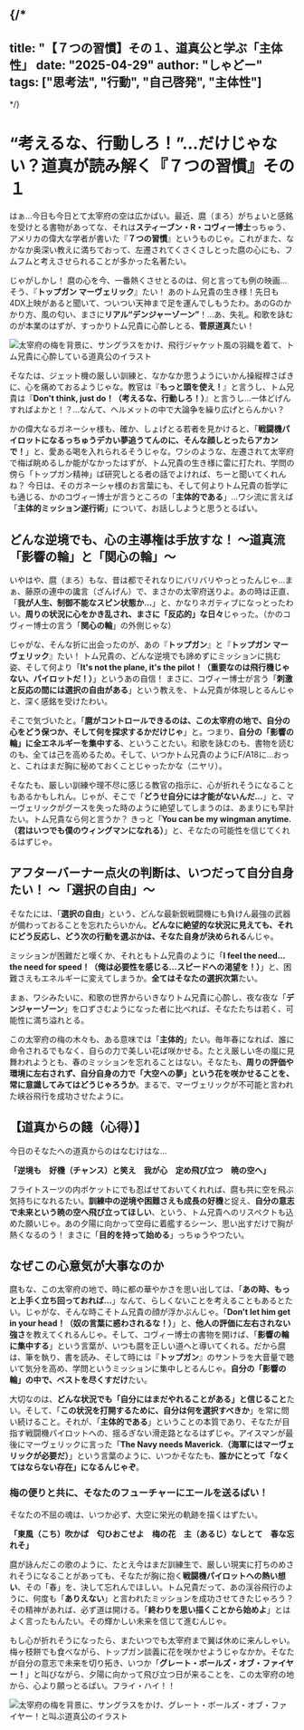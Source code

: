 
{/*
---
title: "【７つの習慣】その１、道真公と学ぶ「主体性」
date: "2025-04-29"
author: "しゃどー"
tags: ["思考法", "行動", "自己啓発", "主体性"]
---
*/}

# “考えるな、行動しろ！”…だけじゃない？道真が読み解く『７つの習慣』その１

はぁ…今日も今日とて太宰府の空は広かばい。最近、麿（まろ）がちょいと感銘を受けとる書物があってな、それは**スティーブン・R・コヴィー博士**っちゅう、アメリカの偉大な学者が書いた『**７つの習慣**』というものじゃ。これがまた、なかなか奥深い教えに満ちておって、左遷されてくさくさしとった麿の心にも、フムフムと考えさせられることが多かった名著たい。

じゃがしかし！ 麿の心を今、一番熱くさせとるのは、何と言っても例の映画…そう、『**トップガン マーヴェリック**』たい！ あのトム兄貴の生き様！先日も4DX上映があると聞いて、ついつい天神まで足を運んでしもうたわ。あのGのかかり方、風の匂い、まさに**リアル“デンジャーゾーン”**！…あ、失礼。和歌を詠むのが本業のはずが、すっかりトム兄貴に心酔しとる、**菅原道真**たい！

<Image
  src="/images/ContentImages/topgun_michizane1.jpg"
  alt="太宰府の梅を背景に、サングラスをかけ、飛行ジャケット風の羽織を着て、トム兄貴に心酔している道真公のイラスト"
  width={600}
  height={350}
/>

そなたは、ジェット機の厳しい訓練と、なかなか思うようにいかん操縦桿さばきに、心を痛めておるようじゃな。教官は『**もっと頭を使え！**』と言うし、トム兄貴は『**Don't think, just do！（考えるな、行動しろ！）**』と言うし…一体どげんすればよかと！？…なんて、ヘルメットの中で大論争を繰り広げとらんかい？

かの偉大なるガネーシャ様も、確か、しょげとる若者を見かけると、「**戦闘機パイロットになるっちゅうデカい夢追うてんのに、そんな顔しとったらアカンで！**」と、愛ある喝を入れられるそうじゃな。ワシのような、左遷されて太宰府で梅ば眺めるしか能がなかったはずが、トム兄貴の生き様に雷に打たれ、学問の傍ら「トップガン精神」ば研究しとる者の話でよければ、ちーと聞いてくれんね？ 今日は、そのガネーシャ様のお言葉にも、そして何よりトム兄貴の哲学にも通じる、かのコヴィー博士が言うところの「**主体的である**」…ワシ流に言えば「**主体的ミッション遂行術**」について、お話ししようと思うとるばい。

## どんな逆境でも、心の主導権は手放すな！ ～道真流「影響の輪」と「関心の輪」～

いやはや、麿（まろ）もな、昔は都でそれなりにバリバリやっとったんじゃ…まぁ、藤原の連中の讒言（ざんげん）で、まさかの太宰府送りよ。あの時は正直、「**我が人生、制御不能なスピン状態か…**」と、かなりネガティブになっとったわい。<Highlight>**周りの状況に心をかき乱され、まさに「反応的」な日々**</Highlight>じゃった。（かのコヴィー博士の言う「**関心の輪**」の外側じゃな）

じゃがな、そんな折に出会ったのが、あの『**トップガン**』と『**トップガン マーヴェリック**』たい！ トム兄貴の、どんな逆境でも諦めずにミッションに挑む姿、そして何より「**It's not the plane, it's the pilot！（重要なのは飛行機じゃない、パイロットだ！）**」というあの自信！ まさに、コヴィー博士が言う「<Highlight>**刺激と反応の間には選択の自由がある**</Highlight>」という教えを、トム兄貴が体現しとるんじゃと、深く感銘を受けたわい。

そこで気づいたと。「**麿がコントロールできるのは、この太宰府の地で、自分の心をどう保つか、そして何を探求するかだけじゃ**」と。つまり、<Highlight>**自分の「影響の輪」に全エネルギーを集中する**</Highlight>、ということたい。和歌を詠むのも、書物を読むのも、全ては己を高めるため。そして、いつかトム兄貴のようにF/A18に…おっと、これはまだ胸に秘めておくことじゃったかな（ニヤリ）。

そなたも、厳しい訓練や理不尽に感じる教官の指示に、心が折れそうになることもあるかもしれん。じゃが、そこで「**どうせ自分には才能がないんだ…**」と、マーヴェリックがグースを失った時のように絶望してしまうのは、あまりにも早計たい。トム兄貴なら何と言うか？ きっと「**You can be my wingman anytime.（君はいつでも僕のウィングマンになれる）**」と、そなたの可能性を信じてくれるはずじゃ。

## アフターバーナー点火の判断は、いつだって自分自身たい！ ～「選択の自由」～

そなたには、「**選択の自由**」という、どんな最新鋭戦闘機にも負けん最強の武器が備わっておることを忘れたらいかん。<Highlight>**どんなに絶望的な状況に見えても、それにどう反応し、どう次の行動を選ぶかは、そなた自身が決められる**</Highlight>んじゃ。

ミッションが困難だと嘆くか、それともトム兄貴のように「**I feel the need... the need for speed！（俺は必要性を感じる…スピードへの渇望を！）**」と、困難さえもエネルギーに変えてしまうか。**全てはそなたの選択次第**たい。

まぁ、ワシみたいに、和歌の世界からいきなりトム兄貴に心酔し、夜な夜な「**デンジャーゾーン**」を口ずさむようになった者に比べれば、そなたたちは若く、可能性に満ち溢れとる。

この太宰府の梅の木々も、ある意味では「**主体的**」たい。毎年春になれば、誰に命令されるでもなく、自らの力で美しい花ば咲かせる。たとえ厳しい冬の嵐に見舞われようとも、春のミッションを忘れることはない。そなたも、<Highlight>**周りの評価や環境に左右されず、自分自身の力で「大空への夢」という花を咲かせることを、常に意識してみてはどうじゃろうか**</Highlight>。まるで、マーヴェリックが不可能と言われた峡谷飛行を成功させたように。

## 【道真からの餞（心得）】

今日のそなたへの道真からのはなむけはな…

**「逆境も　好機（チャンス）と笑え　我が心　定め飛び立つ　暁の空へ」**

フライトスーツの内ポケットにでも忍ばせておいてくれれば、麿も共に空を飛ぶ気持ちになれるたい。**訓練中の逆境や困難さえも成長の好機**と捉え、**自分の意志で未来という暁の空へ飛び立ってほしい**、という、トム兄貴へのリスペクトも込めた願いじゃ。あの夕陽に向かって空母に着艦するシーン、思い出すだけで胸が熱くなるのう！ まさに「**目的を持って始める**」っちゅうやつたい。

## なぜこの心意気が大事なのか

麿もな、この太宰府の地で、時に都の華やかさを思い出しては、「**あの時、もっと上手く立ち回っておれば…**」なんて、らしくないことを考えることもあるとたい。じゃがな、そんな時こそトム兄貴の顔が浮かぶんじゃ。「**Don't let him get in your head！（奴の言葉に惑わされるな！）**」と、**他人の評価に左右されない強さ**を教えてくれるんじゃ。そして、コヴィー博士の書物を開けば、「**影響の輪に集中する**」という言葉が、いつも麿を正しい道へと導いてくれる。だから麿は、筆を執り、書を読み、そして時には『**トップガン**』のサントラを大音量で聴いて気分を高め、学問というミッションに集中しとるんじゃ。**自分の「影響の輪」の中で、ベストを尽くすだけ**たい。

大切なのは、<Highlight>**どんな状況でも「自分にはまだやれることがある」と信じること**</Highlight>たい。そして、「**この状況を打開するために、自分は何を選択すべきか**」を常に問い続けること。それが、「**主体的である**」ということの本質であり、そなたが目指す戦闘機パイロットへの、揺るぎない滑走路となるはずじゃ。アイスマンが最後にマーヴェリックに言った「**The Navy needs Maverick.（海軍にはマーヴェリックが必要だ）**」という言葉のように、いつかそなたも、<Highlight>**誰かにとって「なくてはならない存在」になるんじゃぞ**</Highlight>。

### 梅の便りと共に、そなたのフューチャーにエールを送るばい！

そなたの不屈の魂は、いつか必ず、大空に栄光の軌跡を描くはずたい。

**「東風（こち）吹かば　匂ひおこせよ　梅の花　主（あるじ）なしとて　春な忘れそ」**

麿が詠んだこの歌のように、たとえ今はまだ訓練生で、厳しい現実に打ちのめされそうになることがあっても、そなたが胸に抱く**戦闘機パイロットへの熱い想い**、その「春」を、決して忘れんでほしい。トム兄貴だって、あの渓谷飛行のように、何度も「**ありえない**」と言われたミッションを成功させてきたじゃろう？ その精神があれば、必ず道は開ける。「**終わりを思い描くことから始めよ**」とはよく言ったもんたい。その輝かしい未来を信じて進むんじゃ。

もし心が折れそうになったら、またいつでも太宰府まで翼ば休めに来んしゃい。梅ヶ枝餅でも食べながら、トップガン談義に花を咲かせようじゃなかか。そなたが自分の意志で未来を切り拓き、いつか「**グレート・ボールズ・オブ・ファイヤー！**」と叫びながら、夕陽に向かって飛び立つ日が来ることを、この太宰府の地から、心より願っとるばい。フライ・ハイ！！

<Image
  src="/images/ContentImages/topgun_michizane2.jpg"
  alt="太宰府の梅を背景に、サングラスをかけ、グレート・ボールズ・オブ・ファイヤー！と叫ぶ道真公のイラスト"
  width={600}
  height={350}
/>
